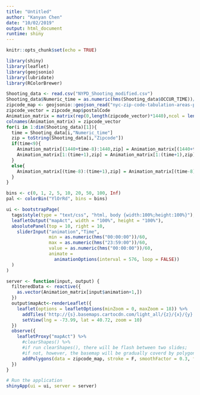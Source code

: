 ```yaml
---
title: "Untitled"
author: "Kanyan Chen"
date: "10/02/2019"
output: html_document
runtime: shiny
---
```


```r
knitr::opts_chunk$set(echo = TRUE)
```

```r
library(shiny)
library(leaflet)
library(geojsonio)
library(lubridate)
library(RColorBrewer)
```

```r
Shooting_data <- read.csv("NYPD_Shooting_modified.csv")
Shooting_data$Numeric_time = as.numeric(hms(Shooting_data$OCCUR_TIME))/60
zipcode_map <- geojsonio::geojson_read("nyc-zip-code-tabulation-areas-polygons.geojson",what = "sp")
zipcode_vector = zipcode_map$postalCode
Animation_matrix = matrix(rep(0,length(zipcode_vector)*1440),ncol = length(zipcode_vector))
colnames(Animation_matrix) = zipcode_vector
for(i in 1:dim(Shooting_data)[1]){
  time = Shooting_data[i,"Numeric_time"]
  zip = toString(Shooting_data[i,"Zipcode"])
  if(time<9){
    Animation_matrix[(1440+time-8):1440,zip] = Animation_matrix[(1440+time-8):1440,zip]+1
    Animation_matrix[1:(time+1),zip] = Animation_matrix[1:(time+1),zip]+1
  }
  else{
    Animation_matrix[(time-8):(time+1),zip] = Animation_matrix[(time-8):(time+1),zip]+1
  }
}
```

```r
bins <- c(0, 1, 2, 5, 10, 20, 50, 100, Inf)
pal <- colorBin("YlOrRd", bins = bins)
```

```r
ui <- bootstrapPage(
  tags$style(type = "text/css", "html, body {width:100%;height:100%}"),
  leafletOutput("mapAct", width = "100%", height = "100%"),
  absolutePanel(top = 10, right = 10,
    sliderInput("animation","Time",
                min = as.numeric(hms("00:00:00"))/60,
                max = as.numeric(hms("23:59:00"))/60,
                value = as.numeric(hms("00:00:00"))/60,
                animate =
                  animationOptions(interval = 576, loop = FALSE))
  )
)
```

```r
server <- function(input, output) {
  filteredData <- reactive({
    as.vector(Animation_matrix[input$animation+1,])
  })
  output$mapAct<-renderLeaflet({
    leaflet(options = leafletOptions(minZoom = 0, maxZoom = 18)) %>%
      addTiles('http://{s}.basemaps.cartocdn.com/light_all/{z}/{x}/{y}.png') %>%
      setView(lng = -73.99, lat = 40.72, zoom = 10)
  })
  observe({
    leafletProxy("mapAct") %>%
      #clearShapes() %>%
      #if run clearShapes(), there will be flash between two slides;
      #if not, however, the basemap will be gradually coverd by polygons.
      addPolygons(data = zipcode_map, stroke = F, smoothFactor = 0.3, fillOpacity = .4,fillColor = pal(filteredData()))
  })
}
```

```r
# Run the application 
shinyApp(ui = ui, server = server)
```